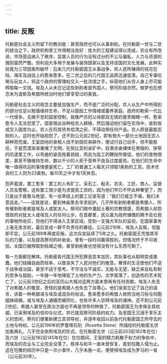 ```yaml
---
---
---
```

title: 反叛
---




托勒密社会主义所留下的教训是：甚至政府也可以从事剥削。在托勒密一世与二世的统治之下，政府机构曾工作得相当良好：庞大的工程建设得以完成，农业有所改进，市场营运纳入了秩序，监督人员的行为没有过分的不公与偏私，人力与资源的搜刮虽然严酷，但利润大多用于发展与装饰国家以及支持该国的文化发展。此种实验竟为三项因素所破坏：后来几代托勒密国王从事战争，将人民所赚得的钱花在陆、海军及战役上的愈来愈多。在二世之后的几代国王品质迅速低落，自己专事吃喝与玩女人，将这个政府的管理权交入一批流氓之手，纵容他们从穷人身上尽可能榨取每一文钱。埃及人从未忘记这些剥削者是外国人，祭司阶级亦然，做梦也在想念未为波斯及希腊所统治时他们曾享受过的美食。

托勒密社会主义的观念主要是加强生产，而不是广泛的分配。农人从生产中所得到的部分仅足以勉强维持生命，不足以鼓励工作情绪或蓄养家庭。政府的勒索一代比一代增多。无微不至的国家控制，就像严厉的父母那双无情的督责眼睛一样，愈来愈令人无法忍受了。国家借出谷种给农人耕植，然后强迫他们留在农场中，直到收成交入国库为止。农人在将其债务偿清之前，不得动用任何产品。农人原是最能忍耐的人，这时也开始抱怨了。还不到公元前2世纪，即有很大一部分土地因无农人耕种而荒废。王室田地的承租人找不到佃农来耕作，便试行自己动手，但不能胜任，于是荒漠渐渐重掩了文明。在努比亚的金矿中，奴隶赤身裸体在黑暗的、狭窄的坑道里工作，以弯曲的姿态拖着锁链，而且为监工的鞭挞所督促。他们的食物很差，甚至不够维持生命，数以千计的人死于营养不良及过度疲劳。在他们的生命中唯一值得欢迎的事情便是死亡。工厂的普通工人每天只领取1奥勃的工资。技术优良的工人则为23奥勃。每10天之中才有1天休息。

怨声载道，罢工愈多：罢工的人有矿工、采石工、船夫、农夫、工匠、商人、监督人员及警察。这些罢工很少是为求提高工资的，因为他们早已不怀此种奢望了，而只是出于疲惫与绝望。有一张草纸上的罢工记录写道：“我们已疲乏不堪，我们决意逃走。”——这就是说，要到神庙里去寻求庇护。几乎所有剥削者都是希腊人，所有被剥削者都是埃及人或犹太人。祭司们暗中激起土著的宗教情感，而希腊人却怨恨政府对犹太人或埃及人的任何让步。在首都里，民众虽为政府慷慨的赐予及壮观的事物所收买，但他们不得进入王家区域，受到一支强大军队的监视，在国家事务上毫无发言权，最后变成一群不负责任的暴徒。公元前216年，埃及人反叛，但旋即平定。公元前189年再度反叛，这次兵变延续了5年之久。托勒密国王凭借其军队的力量，以及提高祭司的补助金，曾有一段时间赢得胜利，但情况终于不可收拾。全国已被榨取到枯竭之境，甚至剥削者也觉得没有什么东西可剩了。

每一方面都在解体。托勒密各代国王所犯罪恶变本加厉，其处事也从聪明变成愚蠢。他们结婚自由而轻率，以致丧失了人民对他们的敬意。奢侈的生活使他们不适于战争或治国，甚至不适于思考。不守法与不诚实，无能与无望，缺乏来自私有制的竞争与鼓励，一年接一年地降低了土地的生产力。文学衰落了，创造性的艺术死亡了，公元前3世纪之后的亚历山大城对这两方面未曾再有任何贡献。埃及人失去了对希腊人的敬意，奇怪的是希腊人也失去了自尊心。他们渐渐忘记了自己的语言，讲着一种希腊语与埃及语混杂的俗话。愈来愈多的希腊人依照当地习俗与同胞姐妹结婚，或与埃及人通婚而被同化，也有许多人崇拜埃及的诸神。还不到公元前2世纪，希腊人甚至在政治方面也不再是领导的种族了。托勒密国王为求保全其权威，已采用埃及的信仰与仪式，并已提高祭司阶级的权力。及至国王沉溺于享乐主义的悠闲，祭司们便重新建立其领导权，并逐年收回以前各代托勒密国王所夺去的土地与特权。公元前196年的罗塞塔石刻（Rosetta Stone）所描绘的托勒密五世加冕典礼，几乎完全依照埃及的形式。在托勒密五世（公元前203前182年在位）及六世（公元前182前145年在位）在位期间，王室的精力耗散于权力的争执中，而埃及的农业与工业完全没落了。秩序与和平一直未曾恢复，直到恺撒入侵为止。这在恺撒的经历中只是一次小事件，几乎未施一击，便使得埃及成为罗马的一省（公元前30年）。